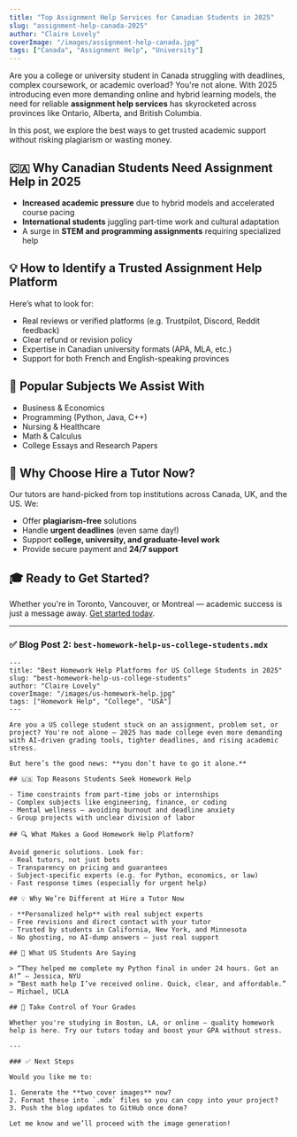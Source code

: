 ```yaml
---
title: "Top Assignment Help Services for Canadian Students in 2025"
slug: "assignment-help-canada-2025"
author: "Claire Lovely"
coverImage: "/images/assignment-help-canada.jpg"
tags: ["Canada", "Assignment Help", "University"]
---
```


Are you a college or university student in Canada struggling with deadlines, complex coursework, or academic overload? You're not alone. With 2025 introducing even more demanding online and hybrid learning models, the need for reliable **assignment help services** has skyrocketed across provinces like Ontario, Alberta, and British Columbia.

In this post, we explore the best ways to get trusted academic support without risking plagiarism or wasting money.

## 🇨🇦 Why Canadian Students Need Assignment Help in 2025

- **Increased academic pressure** due to hybrid models and accelerated course pacing
- **International students** juggling part-time work and cultural adaptation
- A surge in **STEM and programming assignments** requiring specialized help

## 💡 How to Identify a Trusted Assignment Help Platform

Here’s what to look for:
- Real reviews or verified platforms (e.g. Trustpilot, Discord, Reddit feedback)
- Clear refund or revision policy
- Expertise in Canadian university formats (APA, MLA, etc.)
- Support for both French and English-speaking provinces

## 📘 Popular Subjects We Assist With

- Business & Economics
- Programming (Python, Java, C++)
- Nursing & Healthcare
- Math & Calculus
- College Essays and Research Papers

## 🚀 Why Choose Hire a Tutor Now?

Our tutors are hand-picked from top institutions across Canada, UK, and the US. We:
- Offer **plagiarism-free** solutions
- Handle **urgent deadlines** (even same day!)
- Support **college, university, and graduate-level work**
- Provide secure payment and **24/7 support**

## 🎓 Ready to Get Started?

Whether you're in Toronto, Vancouver, or Montreal — academic success is just a message away. [Get started today](https://hireatutornow.com).

---

### ✅ Blog Post 2: `best-homework-help-us-college-students.mdx`

```mdx
---
title: "Best Homework Help Platforms for US College Students in 2025"
slug: "best-homework-help-us-college-students"
author: "Claire Lovely"
coverImage: "/images/us-homework-help.jpg"
tags: ["Homework Help", "College", "USA"]
---

Are you a US college student stuck on an assignment, problem set, or project? You're not alone — 2025 has made college even more demanding with AI-driven grading tools, tighter deadlines, and rising academic stress.

But here’s the good news: **you don’t have to go it alone.**

## 🇺🇸 Top Reasons Students Seek Homework Help

- Time constraints from part-time jobs or internships
- Complex subjects like engineering, finance, or coding
- Mental wellness — avoiding burnout and deadline anxiety
- Group projects with unclear division of labor

## 🔍 What Makes a Good Homework Help Platform?

Avoid generic solutions. Look for:
- Real tutors, not just bots
- Transparency on pricing and guarantees
- Subject-specific experts (e.g. for Python, economics, or law)
- Fast response times (especially for urgent help)

## 💡 Why We’re Different at Hire a Tutor Now

- **Personalized help** with real subject experts
- Free revisions and direct contact with your tutor
- Trusted by students in California, New York, and Minnesota
- No ghosting, no AI-dump answers — just real support

## 💬 What US Students Are Saying

> “They helped me complete my Python final in under 24 hours. Got an A!” – Jessica, NYU  
> “Best math help I’ve received online. Quick, clear, and affordable.” – Michael, UCLA  

## 🚀 Take Control of Your Grades

Whether you're studying in Boston, LA, or online — quality homework help is here. Try our tutors today and boost your GPA without stress.

---

### ✅ Next Steps

Would you like me to:

1. Generate the **two cover images** now?
2. Format these into `.mdx` files so you can copy into your project?
3. Push the blog updates to GitHub once done?

Let me know and we’ll proceed with the image generation!


